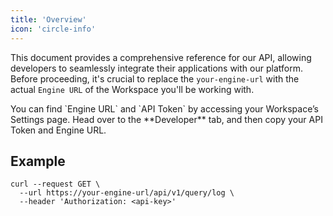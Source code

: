```yaml
---
title: 'Overview'
icon: 'circle-info'
---
```


This document provides a comprehensive reference for our API, allowing developers to seamlessly integrate their applications with our platform. Before proceeding,
it's crucial to replace the `your-engine-url` with the actual `Engine URL` of the Workspace you'll be working with.

<Note>
  You can find `Engine URL` and `API Token` by accessing your Workspace’s Settings page.
  Head over to the **Developer** tab, and then copy your API Token and Engine URL.
</Note>

## Example

```
curl --request GET \
  --url https://your-engine-url/api/v1/query/log \
  --header 'Authorization: <api-key>'
```